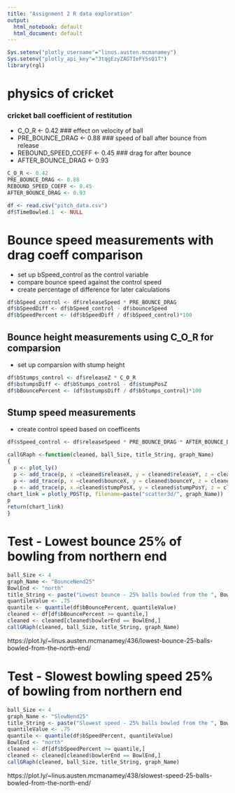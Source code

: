 ```yaml
---
title: "Assignment 2 R data exploration"
output:
  html_notebook: default
  html_document: default
---
```


```r
Sys.setenv("plotly_username"="linus.austen.mcmanamey")
Sys.setenv("plotly_api_key"="3tqgEzyZAGTIeFY5sQ1T")
library(rgl)
```
# physics of cricket
### cricket ball coefficient of restitution
- C_O_R <- 0.42
### effect on velocity of ball
- PRE_BOUNCE_DRAG <- 0.88
### speed of ball after bounce from release
- REBOUND_SPEED_COEFF <- 0.45
### drag for after bounce 
- AFTER_BOUNCE_DRAG <- 0.93
```r
C_O_R <- 0.42
PRE_BOUNCE_DRAG <- 0.88
REBOUND_SPEED_COEFF <- 0.45
AFTER_BOUNCE_DRAG <- 0.93
```

```r
df <- read.csv("pitch_data.csv")
df$TimeBowled.1  <- NULL
```

# Bounce speed measurements with drag coeff comparison
- set up bSpeed_control as the control variable
- compare bounce speed against the control speed
- create percentage of difference for later calculations

```r
df$bSpeed_control <- df$releaseSpeed * PRE_BOUNCE_DRAG
df$bSpeedDiff <- df$bSpeed_control - df$bounceSpeed
df$bSpeedPercent <- (df$bSpeedDiff / df$bSpeed_control)*100
```

## Bounce height measurements using C_O_R for comparsion
- set up comparsion with stump height

```r
df$bStumps_control <- df$releaseZ * C_O_R
df$bstumpsDiff <- df$bStumps_control - df$stumpPosZ
df$bBouncePercent <- (df$bstumpsDiff / df$bStumps_control)*100
```

## Stump speed measurements
- create control speed based on coefficents
```r
df$sSpeed_control <- df$releaseSpeed * PRE_BOUNCE_DRAG * AFTER_BOUNCE_DRAG
```


```r
callGRaph <-function(cleaned, ball_Size, title_String, graph_Name)
{
  p <- plot_ly()
  p <- add_trace(p, x =cleaned$releaseX, y = cleaned$releaseY, z = cleaned$releaseZ, colors = "blue", mode = "markers",  name = 'Release',type = "scatter3d", mode = "markers", marker = list(opacity = 1, size = ball_Size, line=list(color='red', width=1)))
  p <- add_trace(p, x =cleaned$bounceX, y = cleaned$bounceY, z = cleaned$bounceZ, colors = "blue", mode = "markers", name = 'Bounce', type = "scatter3d", mode = "markers", marker = list(opacity = 1, size = ball_Size, line=list(color='green', width=1)))
  p <- add_trace(p, x =cleaned$stumpPosX, y = cleaned$stumpPosY, z = cleaned$stumpPosZ, colors = "blue", mode = "markers",  name = 'Stumps', type = "scatter3d", mode = "markers", marker = list(opacity = 1, size = ball_Size, line=list(color='yellow', width=1)))%>% layout(title = title_String, scene = list(aspectmode = 'data'))
chart_link = plotly_POST(p, filename=paste("scatter3d/", graph_Name))
p
return(chart_link)
}
```
# Test - Lowest bounce 25% of bowling from northern end
```r
ball_Size <- 4
graph_Name <- "BounceNend25"
BowlEnd <- "north"
title_String <- paste("Lowest bounce - 25% balls bowled from the ", BowlEnd, " end")
quantileValue <- .75
quantile <- quantile(df$bBouncePercent, quantileValue)
cleaned <- df[df$bBouncePercent >= quantile,]
cleaned <- cleaned[cleaned$bowlerEnd == BowlEnd,]
callGRaph(cleaned, ball_Size, title_String, graph_Name)
```
https://plot.ly/~linus.austen.mcmanamey/436/lowest-bounce-25-balls-bowled-from-the-north-end/


# Test -  Slowest bowling speed 25% of bowling from northern end
```r
ball_Size <- 4
graph_Name <- "SlowNend25"
title_String <- paste("Slowest speed - 25% balls bowled from the ", BowlEnd, " end")
quantileValue <- .75
quantile <- quantile(df$bSpeedPercent, quantileValue)
BowlEnd <- "north"
cleaned <- df[df$bSpeedPercent >= quantile,]
cleaned <- cleaned[cleaned$bowlerEnd == BowlEnd,]
callGRaph(cleaned, ball_Size, title_String, graph_Name)
```

https://plot.ly/~linus.austen.mcmanamey/438/slowest-speed-25-balls-bowled-from-the-north-end/

















